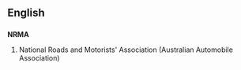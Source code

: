 ==English==

==={{initialism}}===
'''NRMA'''

# National Roads and Motorists' Association (Australian Automobile Association)
{{count page|[[Wiktionary:Page count]]}}